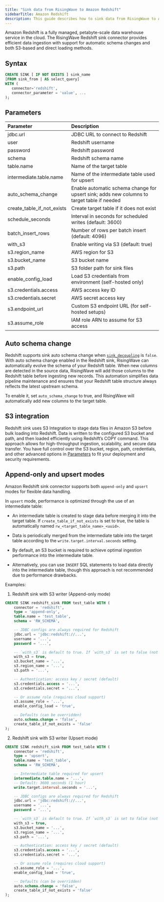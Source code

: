 ```yaml
---
title: "Sink data from RisingWave to Amazon Redshift"
sidebarTitle: Amazon Redshift
description: This guide describes how to sink data from RisingWave to Amazon Redshift using the Redshift sink connector.
---
```


Amazon Redshift is a fully managed, petabyte-scale data warehouse service in the cloud. The RisingWave Redshift sink connector provides efficient data ingestion with support for automatic schema changes and both S3-based and direct loading methods.


## Syntax

```sql
CREATE SINK [ IF NOT EXISTS ] sink_name
[FROM sink_from | AS select_query]
WITH (
   connector='redshift',
   connector_parameter = 'value', ...
);
```

## Parameters

| Parameter                   | Description |
|:-----------------------------|:------------|
| jdbc.url                     | JDBC URL to connect to Redshift |
| user                         | Redshift username |
| password                     | Redshift password |
| schema                       | Redshift schema name |
| table.name                   | Name of the target table |
| intermediate.table.name      | Name of the intermediate table used for upsert |
| auto_schema_change             | Enable automatic schema change for upsert sink; adds new columns to target table if needed |
| create_table_if_not_exists   | Create target table if it does not exist |
| schedule_seconds             | Interval in seconds for scheduled writes (default: 3600) |
| batch_insert_rows            | Number of rows per batch insert (default: 4096) |
| with_s3                      | Enable writing via S3 (default: true) |
| s3.region_name               | AWS region for S3 |
| s3.bucket_name               | S3 bucket name |
| s3.path                      | S3 folder path for sink files |
| enable_config_load           | Load S3 credentials from environment (self-hosted only) |
| s3.credentials.access        | AWS access key ID |
| s3.credentials.secret        | AWS secret access key |
| s3.endpoint_url              | Custom S3 endpoint URL (for self-hosted setups) |
| s3.assume_role               | IAM role ARN to assume for S3 access |


## Auto schema change

Redshift supports sink auto schema change when [`sink_decoupling`](/delivery/overview#sink-decoupling) is `false`. With auto schema change enabled in the Redshift sink, RisingWave can automatically evolve the schema of your Redshift table. When new columns are detected in the source data, RisingWave will add those columns to the Redshift table before ingesting new records. This automation simplifies data pipeline maintenance and ensures that your Redshift table structure always reflects the latest upstream schema.

To enable it, set `auto_schema_change` to true, and RisingWave will automatically add new columns to the target table.

## S3 integration

Redshift sink uses S3 Integration to stage data files in Amazon S3 before bulk loading into Redshift. Data is written to the configured S3 bucket and path, and then loaded efficiently using Redshift’s COPY command. This approach allows for high-throughput ingestion, scalability, and secure data transfer. You have full control over the S3 bucket, region, path, credentials, and other advanced options in [Parameters](/integrations/destinations/redshift#parameters) to fit your deployment and security requirements.

## Append-only and upsert modes

Amazon Redshift sink connector supports both `append-only` and `upsert` modes for flexible data handling.

In `upsert` mode, performance is optimized through the use of an intermediate table:

- An intermediate table is created to stage data before merging it into the target table. If `create_table_if_not_exists` is set to true, the table is automatically named `rw_<target_table_name>_<uuid>`.

- Data is periodically merged from the intermediate table into the target table according to the `write.target.interval.seconds` setting.

- By default, an S3 bucket is required to achieve optimal ingestion performance into the intermediate table.

- Alternatively, you can use `INSERT` SQL statements to load data directly into the intermediate table, though this approach is not recommended due to performance drawbacks.

Examples:

1. Redshift sink with S3 writer (Append-only mode)

```sql
CREATE SINK redshift_sink FROM test_table WITH (
    connector = 'redshift',
    type = 'append-only',
    table.name = 'test_table',
    schema = 'RW_SCHEMA',

    -- JDBC configs are always required for Redshift
    jdbc.url = 'jdbc:redshift://...',
    username = '...',
    password = '...',

    -- `with_s3` is default to true. If `with_s3` is set to false (not recommended), you to specify `batch.insert.rows`, and the value must be a power of 2, such as 1024 or 4096.
    with_s3 = true,
    s3.bucket_name = '...',
    s3.region_name = '...',
    s3.path = '...',

    -- Authentication: access key / secret (default)
    s3.credentials.access = '...',
    s3.credentials.secret = '...',

    -- Or assume role (requires cloud support)
    s3.assume_role = '...',
    enable_config_load = 'true',

    -- Defaults (can be overridden)
    auto.schema.change = 'false',
    create_table_if_not_exists = 'false'
);
```

2. Redshift sink with S3 writer (Upsert mode)

```sql
CREATE SINK redshift_sink FROM test_table WITH (
    connector = 'redshift',
    type = 'upsert',
    table.name = 'test_table',
    schema = 'RW_SCHEMA',

    -- Intermediate table required for upsert
    intermediate.table.name = '...',
    -- Default: 3600 seconds (1 hour)
    write.target.interval.seconds = '...',

    -- JDBC configs are always required for Redshift
    jdbc.url = 'jdbc:redshift://...',
    username = '...',
    password = '...',

    -- `with_s3` is default to true. If `with_s3` is set to false (not recommended), you to specify `batch.insert.rows`, and the value must be a power of 2, such as 1024 or 4096.
    with_s3 = true,
    s3.bucket_name = '...',
    s3.region_name = '...',
    s3.path = '...',

    -- Authentication: access key / secret (default)
    s3.credentials.access = '...',
    s3.credentials.secret = '...',

    -- Or assume role (requires cloud support)
    s3.assume_role = '...',
    enable_config_load = 'true',

    -- Defaults (can be overridden)
    auto.schema.change = 'false',
    create_table_if_not_exists = 'false'
);
```